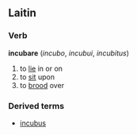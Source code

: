 ==Laitin==
===Verb===
'''incubare'''  (''incubo'', ''incubui'', ''incubitus'')
# to [[lie]] in or on
# to [[sit]] upon
# to [[brood]] over
===Derived terms===
*[[incubus]]